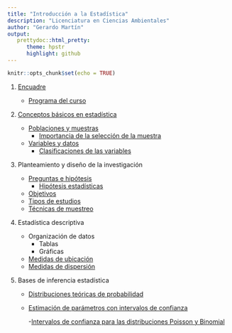 ```yaml
---
title: "Introducción a la Estadística"
description: "Licenciatura en Ciencias Ambientales"
author: "Gerardo Martín"
output:
   prettydoc::html_pretty:
      theme: hpstr
      highlight: github
---
```


```r
knitr::opts_chunk$set(echo = TRUE)
```

1.  [Encuadre](Encuadre.pdf)
    
    - [Programa del curso](Programa-Intro-Estad.pdf)

2.  [Conceptos básicos en estadística](Introduccion.pdf)

    - [Poblaciones y muestras](Poblaciones-muestras.pdf)
        - [Importancia de la selección de la muestra](Importancia-muestra.pdf)
    - [Variables y datos](Variable-dato.pdf)
        - [Clasificaciones de las variables](Clasificacion-variables.pdf)

3. Planteamiento y diseño de la investigación

    - [Preguntas e hipótesis](Hipotesis.pdf)
        - [Hipótesis estadísticas](Hipotesis-estadisticas-1.pdf)
    - [Objetivos](Objetivos.pdf)
    - [Tipos de estudios](Tipos-estudios.pdf)
    - [Técnicas de muestreo](Tecnicas-muestreo.pdf)
    
4. Estadística descriptiva

    - Organización de datos
        - Tablas
        - Gráficas
    - [Medidas de ubicación](Medidas-ubicacion.pdf)
    - [Medidas de dispersión](Medidas-dispersion.pdf)
    
5. Bases de inferencia estadística

    - [Distribuciones teóricas de probabilidad](Distribuciones.pdf)
    - [Estimación de parámetros con intervalos de confianza](Intervalos.pdf)
    
        -[Intervalos de confianza para las distribuciones Poisson y Binomial](Intervalos-poisson.pdf)